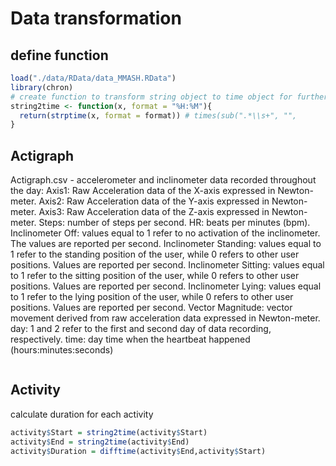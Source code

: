 # Data transformation

## define function
```r
load("./data/RData/data_MMASH.RData")
library(chron)
# create function to transform string object to time object for further calculation
string2time <- function(x, format = "%H:%M"){
  return(strptime(x, format = format)) # times(sub(".*\\s+", "",  
}
```

## Actigraph
Actigraph.csv - accelerometer and inclinometer data recorded throughout the day:
Axis1: Raw Acceleration data of the X-axis expressed in Newton-meter.
Axis2: Raw Acceleration data of the Y-axis expressed in Newton-meter.
Axis3: Raw Acceleration data of the Z-axis expressed in Newton-meter.
Steps: number of steps per second.
HR: beats per minutes (bpm).
Inclinometer Off: values equal to 1 refer to no activation of the inclinometer. The values are reported per second.
Inclinometer Standing: values equal to 1 refer to the standing position of the user, while 0 refers to other user positions. Values are reported per second.
Inclinometer Sitting: values equal to 1 refer to the sitting position of the user, while 0 refers to other user positions. Values are reported per second.
Inclinometer Lying: values equal to 1 refer to the lying position of the user, while 0 refers to other user positions. Values are reported per second.
Vector Magnitude: vector movement derived from raw acceleration data expressed in Newton-meter.
day: 1 and 2 refer to the first and second day of data recording, respectively.
time: day time when the heartbeat happened (hours:minutes:seconds)

```r


```

## Activity
calculate duration for each activity
```r

activity$Start = string2time(activity$Start)
activity$End = string2time(activity$End)
activity$Duration = difftime(activity$End,activity$Start)

```